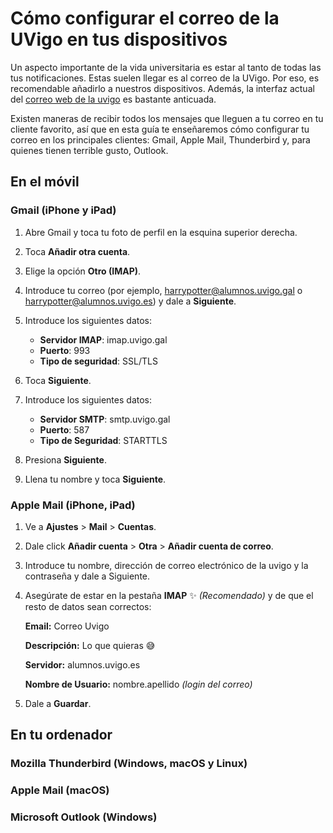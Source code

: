 
# Cómo configurar el correo de la UVigo en tus dispositivos

Un aspecto importante de la vida universitaria es estar al tanto de todas las
tus notificaciones. Estas suelen llegar es al correo de la UVigo. Por eso, es
recomendable añadirlo a nuestros dispositivos. Además, la interfaz actual del
[correo web de la uvigo](https://correoweb.uvigo.gal/login.php) es bastante
anticuada.

Existen maneras de recibir todos los mensajes que lleguen a tu correo en tu
cliente favorito, así que en esta guía te enseñaremos cómo configurar tu
correo en los principales clientes: Gmail, Apple Mail, Thunderbird y, para
quienes tienen terrible gusto, Outlook.

## En el móvil

### Gmail (iPhone y iPad)

1.  Abre Gmail y toca tu foto de perfil en la esquina superior derecha.

1.  Toca **Añadir otra cuenta**.

1.  Elige la opción **Otro (IMAP)**.

1.  Introduce tu correo (por ejemplo, harrypotter@alumnos.uvigo.gal o
    harrypotter@alumnos.uvigo.es) y dale a **Siguiente**.

1.  Introduce los siguientes datos:

    -   **Servidor IMAP**: imap.uvigo.gal
    -   **Puerto**: 993
    -   **Tipo de seguridad**: SSL/TLS

1.  Toca **Siguiente**.

1.  Introduce los siguientes datos:

    -   **Servidor SMTP**: smtp.uvigo.gal
    -   **Puerto**: 587
    -   **Tipo de Seguridad**: STARTTLS

1.  Presiona **Siguiente**.

1.  Llena tu nombre y toca **Siguiente**.

### Apple Mail (iPhone, iPad)

1.  Ve a **Ajustes** > **Mail** > **Cuentas**.
2.  Dale click **Añadir cuenta** > **Otra** > **Añadir cuenta de correo**.
3.  Introduce tu nombre, dirección de correo electrónico de la uvigo y la
    contraseña y dale a Siguiente.
4.  Asegúrate de estar en la pestaña **IMAP** ✨ _(Recomendado)_ y de que el resto
    de datos sean correctos:

    **Email:** Correo Uvigo

    **Descripción:** Lo que quieras 😅

    **Servidor:** alumnos.uvigo.es

    **Nombre de Usuario:** nombre.apellido _(login del correo)_

5.  Dale a **Guardar**.

## En tu ordenador

### Mozilla Thunderbird (Windows, macOS y Linux)

### Apple Mail (macOS)

### Microsoft Outlook (Windows)
